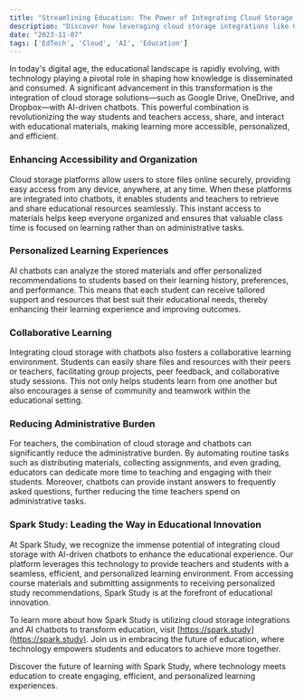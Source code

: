 ```yaml
---
title: "Streamlining Education: The Power of Integrating Cloud Storage with Chatbots"
description: "Discover how leveraging cloud storage integrations like Google Drive, OneDrive, and Dropbox with shareable chatbots can transform the educational experience for students and teachers."
date: "2023-11-07"
tags: ['EdTech', 'Cloud', 'AI', 'Education']
---
```


In today's digital age, the educational landscape is rapidly evolving, with technology playing a pivotal role in shaping how knowledge is disseminated and consumed. A significant advancement in this transformation is the integration of cloud storage solutions—such as Google Drive, OneDrive, and Dropbox—with AI-driven chatbots. This powerful combination is revolutionizing the way students and teachers access, share, and interact with educational materials, making learning more accessible, personalized, and efficient.

### Enhancing Accessibility and Organization

Cloud storage platforms allow users to store files online securely, providing easy access from any device, anywhere, at any time. When these platforms are integrated into chatbots, it enables students and teachers to retrieve and share educational resources seamlessly. This instant access to materials helps keep everyone organized and ensures that valuable class time is focused on learning rather than on administrative tasks.

### Personalized Learning Experiences

AI chatbots can analyze the stored materials and offer personalized recommendations to students based on their learning history, preferences, and performance. This means that each student can receive tailored support and resources that best suit their educational needs, thereby enhancing their learning experience and improving outcomes.

### Collaborative Learning

Integrating cloud storage with chatbots also fosters a collaborative learning environment. Students can easily share files and resources with their peers or teachers, facilitating group projects, peer feedback, and collaborative study sessions. This not only helps students learn from one another but also encourages a sense of community and teamwork within the educational setting.

### Reducing Administrative Burden

For teachers, the combination of cloud storage and chatbots can significantly reduce the administrative burden. By automating routine tasks such as distributing materials, collecting assignments, and even grading, educators can dedicate more time to teaching and engaging with their students. Moreover, chatbots can provide instant answers to frequently asked questions, further reducing the time teachers spend on administrative tasks.

### Spark Study: Leading the Way in Educational Innovation

At Spark Study, we recognize the immense potential of integrating cloud storage with AI-driven chatbots to enhance the educational experience. Our platform leverages this technology to provide teachers and students with a seamless, efficient, and personalized learning environment. From accessing course materials and submitting assignments to receiving personalized study recommendations, Spark Study is at the forefront of educational innovation.

To learn more about how Spark Study is utilizing cloud storage integrations and AI chatbots to transform education, visit [https://spark.study](https://spark.study). Join us in embracing the future of education, where technology empowers students and educators to achieve more together.

Discover the future of learning with Spark Study, where technology meets education to create engaging, efficient, and personalized learning experiences.

